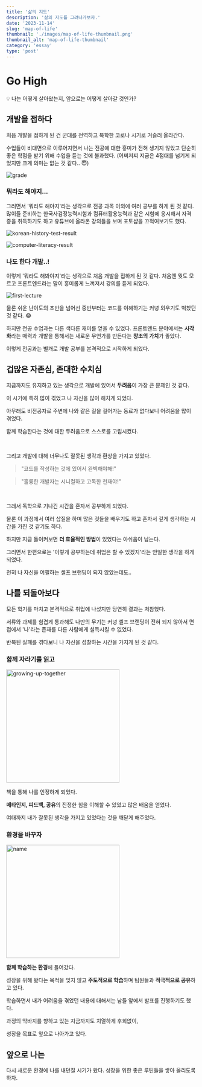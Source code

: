 ```yaml
---
title: '삶의 지도'
description: '삶의 지도를 그려나가보자.'
date: '2023-11-14'
slug: 'map-of-life'
thumbnail: './images/map-of-life-thumbnail.png'
thumbnail_alt: 'map-of-life-thumbnail'
category: 'essay'
type: 'post'
---
```


# Go High

<Callout>💡 나는 어떻게 살아왔는지, 앞으로는 어떻게 살아갈 것인가?</Callout>

## 개발을 접하다

처음 개발을 접하게 된 건 군대를 전역하고 복학한 코로나 시기로 거슬러 올라간다.

수업들이 비대면으로 이루어지면서 나는 전공에 대한 흥미가 전혀 생기지 않았고 단순히 좋은 학점을 받기 위해 수업을 듣는 것에 불과했다.
(어찌저찌 지금은 4점대를 넘기게 되었지만 크게 의미는 없는 것 같다.. 😇)

<Image
  src="https://raw.githubusercontent.com/jgjgill/blog/main/contents/essay/map-of-life/images/grade.png"
  alt="grade"
/>

### 뭐라도 해야지...

그러면서 '뭐라도 해야지'라는 생각으로 전공 과목 이외에 여러 공부를 하게 된 것 같다.
많이들 준비하는 한국사검정능력시험과 컴퓨터활용능력과 같은 시험에 응시해서 자격증을 취득하기도 하고 유튜브에 올라온 강의들을 보며 포토샵을 끄적여보기도 했다.

<Image
  src="https://raw.githubusercontent.com/jgjgill/blog/main/contents/essay/map-of-life/images/korean-history-test-result.png"
  alt="korean-history-test-result"
/>

<Image
  src="https://raw.githubusercontent.com/jgjgill/blog/main/contents/essay/map-of-life/images/computer-literacy-result.png"
  alt="computer-literacy-result"
/>

### 나도 한다 개발..!

이렇게 '뭐라도 해봐야지'라는 생각으로 처음 개발을 접하게 된 것 같다.
처음엔 뭣도 모르고 프론트엔드라는 말이 흥미롭게 느껴져서 강의를 듣게 되었다.

<Image
  src="https://raw.githubusercontent.com/jgjgill/blog/main/contents/essay/map-of-life/images/first-lecture.png"
  alt="first-lecture"
/>

물론 쉬운 난이도의 초반을 넘어선 중반부터는 코드를 이해하기는 커녕 외우기도 벅찼던 것 같다. 😂

하지만 전공 수업과는 다른 색다른 재미를 얻을 수 있었다.
프론트엔드 분야에서는 **시각화**라는 매력과 개발을 통해서는 새로운 무언가를 만든다는 **창조의 가치**가 좋았다.

이렇게 전공과는 별개로 개발 공부를 본격적으로 시작하게 되었다.

## 겁많은 자존심, 존대한 수치심

지금까지도 유지하고 있는 생각으로 개발에 있어서 **두려움**이 가장 큰 문제인 것 같다.

이 시기에 특히 많이 겪었고 나 자신을 많이 해치게 되었다.

아무래도 비전공자로 주변에 나와 같은 길을 걸어가는 동료가 없다보니 어려움을 많이 겪었다.

함께 학습한다는 것에 대한 두려움으로 스스로를 고립시켰다.

<br />

그리고 개발에 대해 너무나도 잘못된 생각과 환상을 가지고 있었다.

> "코드를 작성하는 것에 있어서 완벽해야해!"

> "훌륭한 개발자는 시니컬하고 고독한 천재야!"

<br />

그래서 독학으로 기나긴 시간을 혼자서 공부하게 되었다.

물론 이 과정에서 여러 삽질을 하며 많은 것들을 배우기도 하고 혼자서 깊게 생각하는 시간을 가진 것 같기도 하다.

하지만 지금 돌이켜보면 **더 효율적인 방법**이 있었다는 아쉬움이 남는다.

그러면서 한편으로는 '이렇게 공부하는데 취업은 할 수 있겠지'라는 안일한 생각을 하게 되었다.

전혀 나 자신을 어필하는 셀프 브랜딩이 되지 않았는데도..

## 나를 되돌아보다

모든 학기를 마치고 본격적으로 취업에 나섰지만 당연히 결과는 처참했다.

서류와 과제를 힘겹게 통과해도 나만의 무기는 커녕 셀프 브랜딩이 전혀 되지 않아서 면접에서 '나'라는 존재를 다른 사람에게 설득시킬 수 없었다.

반복된 실패를 겪다보니 나 자신을 성찰하는 시간을 가지게 된 것 같다.

### 함께 자라기를 읽고

<Image
  src="https://raw.githubusercontent.com/jgjgill/blog/main/contents/essay/map-of-life/images/growing-up-together.png"
  alt="growing-up-together"
  width="300px"
/>

책을 통해 나를 인정하게 되었다.

**메타인지, 피드백, 공유**의 진정한 힘을 이해할 수 있었고 많은 배움을 얻었다.

여태까지 내가 잘못된 생각을 가지고 있었다는 것을 깨닫게 해주었다.

### 환경을 바꾸자

<Image
  src="https://raw.githubusercontent.com/jgjgill/blog/main/contents/essay/map-of-life/images/name.png"
  alt="name"
  width="300px"
/>

**함께 학습하는 환경**에 들어갔다.

성장을 위해 왔다는 목적을 잊지 않고 **주도적으로 학습**하며 팀원들과 **적극적으로 공유**하고 있다.

학습하면서 내가 어려움을 겪었던 내용에 대해서는 남들 앞에서 발표를 진행하기도 했다.

과정의 막바지를 향하고 있는 지금까지도 치열하게 후회없이,

성장을 목표로 앞으로 나아가고 있다.

## 앞으로 나는

다시 새로운 환경에 나를 내던질 시기가 왔다.
성장을 위한 좋은 루틴들을 쌓아 올리도록 하자.
